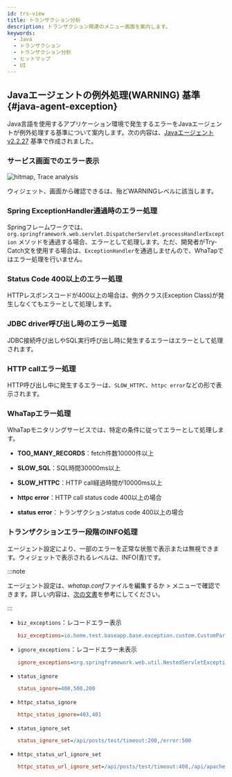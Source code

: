 ```yaml
---
id: trs-view
title: トランザクション分析
description: トランザクション関連のメニュー画面を案内します。
keywords:
  - Java
  - トランザクション
  - トランザクション分析
  - ヒットマップ
  - UI
---
```



<Trsview />

## Javaエージェントの例外処理(**WARNING**) 基準{#java-agent-exception}

Java言語を使用するアプリケーション環境で発生するエラーをJavaエージェントが例外処理する基準について案内します。次の内容は、[Javaエージェントv2.2.27](../release-notes/java/java-2_2_27) 基準で作成されました。

### サービス画面でのエラー表示

![hitmap, Trace analysis](/img/faq/apm-faq-hitmap-error.png)

<Cmdname sid="AA005" className="uitext" />ウィジェット、<Cmdname sid="TTL06209" className="uitext" />画面から確認できる<Cmdname sid="TTL06087" className="uitext" />は、殆ど<span class="slow">WARNING</span>レベルに該当します。

### Spring ExceptionHandler通過時のエラー処理

Springフレームワークでは、`org.springframework.web.servlet.DispatcherServlet.processHandlerException` メソッドを通過する場合、エラーとして処理します。ただ、開発者がTry-Catch文を使用する場合は、`ExceptionHandler`を通過しませんので、WhaTapではエラー処理を行いません。

### Status Code 400以上のエラー処理

HTTPレスポンスコードが400以上の場合は、例外クラス(Exception Class)が発生しなくてもエラーとして処理します。

### JDBC driver呼び出し時のエラー処理

JDBC接続呼び出しやSQL実行呼び出し時に発生するエラーはエラーとして処理されます。

### HTTP callエラー処理

HTTP呼び出し中に発生するエラーは、`SLOW_HTTPC`、`httpc error`などの形で表示されます。

### WhaTapエラー処理

WhaTapモニタリングサービスでは、特定の条件に従ってエラーとして処理します。

- **TOO_MANY_RECORDS**：fetch件数10000件以上

- **SLOW_SQL**：SQL時間30000ms以上

- **SLOW_HTTPC**：HTTP call経過時間が10000ms以上

- **httpc error**：HTTP call status code 400以上の場合

- **status error**：トランザクションstatus code 400以上の場合

### トランザクションエラー段階のINFO処理

エージェント設定により、一部のエラーを正常な状態で表示または無視できます。<Cmdname sid="AA005" className="uitext" />ウィジェットで表示されるレベルは、<span class="normal">INFO</span>(青)です。

:::note

エージェント設定は、*whatap.conf*ファイルを編集するか<Cmdname sid="management" className="uitext" /> &gt; <Cmdname sid="agent_configuration" className="uitext" />メニューで確認できます。詳しい内容は、[次の文書](set-agent)を参考にしてください。

:::

- `biz_exceptions`：レコードエラー表示

  ```ini title="whatap.conf"
  biz_exceptions=io.home.test.baseapp.base.exception.custom.CustomParameterizedException
  ```

- `ignore_exceptions`：レコードエラー未表示

  ```ini title="whatap.conf"
  ignore_exceptions=org.springframework.web.util.NestedServletException
  ```

- `status_ignore`

  ```ini title="whatap.conf"
  status_ignore=408,500,200
  ```

- `httpc_status_ignore`

  ```ini title="whatap.conf"
  httpc_status_ignore=403,401
  ```

- `status_ignore_set`

  ```ini title="whatap.conf"
  status_ignore_set=/api/posts/test/timeout:200,/error:500
  ```

- `httpc_status_url_ignore_set`

  ```ini title="whatap.conf"
  httpc_status_url_ignore_set=/api/posts/test/timeout:408,/api/apache/httpclient/posts/timeout:500
  ```
